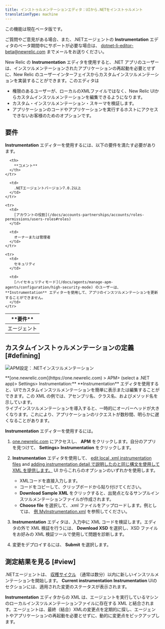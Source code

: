 ```yaml
---
title: インストゥルメンテーションエディタ：UIから.NETをインストゥルメント
translationType: machine
---
```



<Callout title="ベータ版機能">
  この機能は現在ベータ版です。

  ご質問やご意見がある場合、また、.NETエージェントの **Instrumentation** エディタのベータ期間中にサポートが必要な場合は、 [dotnet-li-editor-beta@newrelic.com](mailto:dotnet-li-editor-beta@newrelic.com) までメールをお送りください。
</Callout>

New Relic の **Instrumentation** エディタを使用すると、.NET アプリのユーザーは、インスツルメンテーションされたアプリケーションの再起動を必要とせずに、New Relic のユーザーインターフェイスからカスタムインスツルメンテーションを実装することができます。このエディタは

* 権限のあるユーザーが、ローカルのXMLファイルではなく、New Relic UIからカスタムインスツルメンテーションを編集できるようになります。
* カスタム・インスツルメンテーション・スキーマを検証します。
* アプリケーションのコードやアプリケーションを実行するホストにアクセスできないお客様のためのオプションです。

## 要件

**Instrumentation** エディターを使用するには、以下の要件を満たす必要があります。

<table>
  <thead>
    <tr>
      <th width={200}>
        **要件**
      </th>

      <th>
        **コメント**
      </th>
    </tr>
  </thead>

  <tbody>
    <tr>
      <td>
        エージェント
      </td>

      <td>
        .NETエージェントバージョン7.0.2以上
      </td>
    </tr>

    <tr>
      <td>
        [アカウントの役割](/docs/accounts-partnerships/accounts/roles-permissions/users-roles#roles)
      </td>

      <td>
        オーナーまたは管理者
      </td>
    </tr>

    <tr>
      <td>
        セキュリティ
      </td>

      <td>
        [ハイセキュリティモード](/docs/agents/manage-apm-agents/configuration/high-security-mode) のユーザーは、 **Instrumentation** エディターを使用して、アプリのインスツルメンテーションを更新することができません。
      </td>
    </tr>
  </tbody>
</table>

## カスタムインストゥルメンテーションの定義 [#defining]

<img
  title="APM設定：.NETインスツルメンテーション"
  alt="APM設定：.NETインスツルメンテーション"
  src={netInstrumentation}
/>

<figcaption>
  **[one.newrelic.com](https://one.newrelic.com) > APM> (select a .NET app)> Settings> Instrumentation:** **Instrumentation** エディタを使用すると、UIでカスタムインスツルメンテーションを簡単に表示または編集することができます。この XML の例では、アセンブリ名、クラス名、およびメソッド名を示しています。
</figcaption>

<Callout variant="important">
  ライブインスツルメンテーションを導入すると、一時的にオーバーヘッドが大きくなります。これにより、アプリケーションのリクエストが数秒間、明らかに遅くなることがあります。
</Callout>

**Instrumentation** エディターを使用するには。

1. [one.newrelic.com](https://one.newrelic.com) にアクセスし、 **APM** をクリックします。自分のアプリを見つけて、 **Settings> Instrumentation** をクリックします。

2. **Instrumentation** エディタを使用して、 [edit local .xml instrumentation files](/docs/agents/net-agent/custom-instrumentation/create-transactions-xml-net) and [adding instrumentation detail で説明したのと同じ構文を使用して XML を提供します。](/docs/agents/net-agent/custom-instrumentation/add-detail-transactions-xml-net) UI からこれらのオプションのいずれかを使用します。

   * XMLコードを直接入力します。
   * コードをコピーして、クリップボードから貼り付けてください。
   * **Download Sample XML** をクリックすると、出発点となるサンプルインスツルメンテーションファイルが作成されます。
   * **Choose file** を選択して、.xml ファイルをアップロードします。例としては、 [例 MyInstrumentation.xml](/docs/agents/net-agent/custom-instrumentation/add-detail-transactions-xml-net#sample) を参照してください。

3. **Instrumentation** エディタは、入力中に XML コードを検証します。エディタの外で XML 検証を行うには、 **Download XSD** を選択し、XSD ファイルをお好みの XML 検証ツールで使用して問題を診断します。

4. 変更をデプロイするには、 **Submit** を選択します。

## 測定結果を見る [#view]

.NETエージェントは、 [収穫サイクル](/docs/using-new-relic/welcome-new-relic/getting-started/glossary#harvest-cycle) （通常は数分）以内に新しいインスツルメンテーションを開始します。 **Current instrumentation** **Instrumentation** UIのセクションには、適用された変更のステータスが表示されます。

**Instrumentation** エディタからの XML は、エージェントを実行しているマシンのローカルインスツルメンテーションファイルに存在する XML と結合されます。エージェントは、最終（結合）XMLの変更点を定期的に探し、エージェントやアプリケーションの再起動を必要とせずに、動的に変更点をピックアップします。

